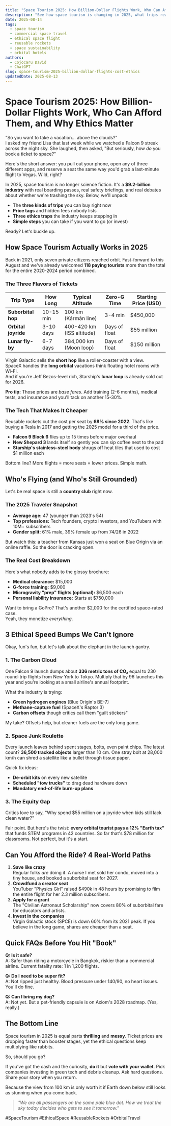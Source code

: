 ```yaml
---
title: "Space Tourism 2025: How Billion-Dollar Flights Work, Who Can Afford Them, and Why Ethics Matter"
description: "See how space tourism is changing in 2025, what trips really cost, and the 3 big ethical questions no one is talking about. Get the facts before you book."
date: 2025-08-14
tags:
  - space tourism
  - commercial space travel
  - ethical space flight
  - reusable rockets
  - space sustainability
  - orbital hotels
authors:
  - Cojocaru David
  - ChatGPT
slug: space-tourism-2025-billion-dollar-flights-cost-ethics
updatedDate: 2025-08-13
---
```


# Space Tourism 2025: How Billion-Dollar Flights Work, Who Can Afford Them, and Why Ethics Matter

"So you want to take a vacation… above the clouds?"  
I asked my friend Lisa that last week while we watched a Falcon 9 streak across the night sky. She laughed, then asked, "But seriously, how *do* you book a ticket to space?"

Here's the short answer: you pull out your phone, open any of three different apps, and reserve a seat the same way you'd grab a last-minute flight to Vegas. Wild, right?

In 2025, space tourism is no longer science fiction. It's a **$9.2-billion industry** with real boarding passes, real safety briefings, and real debates about whether we're trashing the sky. Below, we'll unpack:

- The **three kinds of trips** you can buy right now  
- **Price tags** and hidden fees nobody lists  
- **Three ethics traps** the industry keeps stepping in  
- **Simple steps** you can take if you want to go (or invest)

Ready? Let's buckle up.

## How Space Tourism Actually Works in 2025

Back in 2021, only seven private citizens reached orbit. Fast-forward to this August and we've already welcomed **118 paying tourists** more than the total for the entire 2020-2024 period combined.

### The Three Flavors of Tickets

| Trip Type      | How Long | Typical Altitude | Zero-G Time | Starting Price (USD) |
|----------------|----------|------------------|-------------|----------------------|
| **Suborbital hop** | 10-15 min  | 100 km (Kármán line) | 3-4 min     | $450,000 |
| **Orbital joyride** | 3-10 days | 400-420 km (ISS altitude) | Days of float | $55 million |
| **Lunar fly-by** | 6-7 days  | 384,000 km (Moon loop) | Days of float | $150 million |

Virgin Galactic sells the **short hop** like a roller-coaster with a view.  
SpaceX handles the **long orbital** vacations think floating hotel rooms with Wi-Fi.  
And if you're Jeff Bezos-level rich, Starship's **lunar loop** is already sold out for 2026.

**Pro tip:** Those prices are *base fares*. Add training (2-6 months), medical tests, and insurance and you'll tack on another 15-30%.

### The Tech That Makes It Cheaper

Reusable rockets cut the cost per seat by **68% since 2022**. That's like buying a Tesla in 2017 and getting the 2025 model for a third of the price.

- **Falcon 9 Block 6** flies up to 15 times before major overhaul  
- **New Shepard 3** lands itself so gently you can sip coffee next to the pad  
- **Starship's stainless-steel body** shrugs off heat tiles that used to cost $1 million each

Bottom line? More flights = more seats = lower prices. Simple math.

## Who's Flying (and Who's Still Grounded)

Let's be real space is still a **country club** right now.

### The 2025 Traveler Snapshot

- **Average age:** 47 (younger than 2023's 54)  
- **Top professions:** Tech founders, crypto investors, and YouTubers with 10M+ subscribers  
- **Gender split:** 61% male, 39% female up from 74/26 in 2022

But watch this: a teacher from Kansas just won a seat on Blue Origin via an online raffle. So the door is cracking open.

### The Real Cost Breakdown

Here's what nobody adds to the glossy brochure:

- **Medical clearance:** $15,000  
- **G-force training:** $9,000  
- **Microgravity "prep" flights (optional):** $6,500 each  
- **Personal liability insurance:** Starts at $750,000

Want to bring a GoPro? That's another $2,000 for the certified space-rated case.  
Yeah, they monetize *everything*.

## 3 Ethical Speed Bumps We Can't Ignore

Okay, fun's fun, but let's talk about the elephant in the launch gantry.

### 1. The Carbon Cloud

One Falcon 9 launch dumps about **336 metric tons of CO₂** equal to 230 round-trip flights from New York to Tokyo. Multiply that by 96 launches this year and you're looking at a small airline's annual footprint.

What the industry is trying:

- **Green hydrogen engines** (Blue Origin's BE-7)  
- **Methane-capture fuel** (SpaceX's Raptor 3)  
- **Carbon offsets** though critics call them "guilt stickers"

My take? Offsets help, but cleaner fuels are the only long game.

### 2. Space Junk Roulette

Every launch leaves behind spent stages, bolts, even paint chips. The latest count? **36,500 tracked objects** larger than 10 cm. One stray bolt at 28,000 km/h can shred a satellite like a bullet through tissue paper.

Quick fix ideas:

- **De-orbit kits** on every new satellite  
- **Scheduled "tow trucks"** to drag dead hardware down  
- **Mandatory end-of-life burn-up plans**

### 3. The Equity Gap

Critics love to say, "Why spend $55 million on a joyride when kids still lack clean water?"

Fair point. But here's the twist: **every orbital tourist pays a 12% "Earth tax"** that funds STEM programs in 42 countries. So far that's $78 million for classrooms. Not perfect, but it's a start.

## Can You Afford the Ride? 4 Real-World Paths

1. **Save like crazy**  
   Regular folks *are* doing it. A nurse I met sold her condo, moved into a tiny house, and booked a suborbital seat for 2027.  
2. **Crowdfund a creator seat**  
   YouTuber "Physics Girl" raised $490k in 48 hours by promising to film the entire flight for her 2.3 million subscribers.  
3. **Apply for a grant**  
   The "Civilian Astronaut Scholarship" now covers 80% of suborbital fare for educators and artists.  
4. **Invest in the companies**  
   Virgin Galactic stock (SPCE) is down 60% from its 2021 peak. If you believe in the long game, shares are cheaper than a seat.

## Quick FAQs Before You Hit "Book"

**Q: Is it safe?**  
A: Safer than riding a motorcycle in Bangkok, riskier than a commercial airline. Current fatality rate: 1 in 1,200 flights.

**Q: Do I need to be super fit?**  
A: Not ripped just healthy. Blood pressure under 140/90, no heart issues. You'll do fine.

**Q: Can I bring my dog?**  
A: Not yet. But a pet-friendly capsule is on Axiom's 2028 roadmap. (Yes, really.)

## The Bottom Line

Space tourism in 2025 is equal parts **thrilling** and **messy**. Ticket prices are dropping faster than booster stages, yet the ethical questions keep multiplying like rabbits.

So, should you go?

If you've got the cash and the curiosity, **do it** but **vote with your wallet**. Pick companies investing in green tech and debris cleanup. Ask hard questions. Share your story when you return.

Because the view from 100 km is only worth it if Earth down below still looks as stunning when you come back.

> _"We are all passengers on the same pale blue dot. How we treat the sky today decides who gets to see it tomorrow."_

#SpaceTourism #EthicalSpace #ReusableRockets #OrbitalTravel